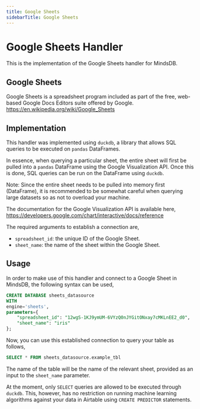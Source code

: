 ```yaml
---
title: Google Sheets
sidebarTitle: Google Sheets
---
```


# Google Sheets Handler

This is the implementation of the Google Sheets handler for MindsDB.

## Google Sheets
Google Sheets is a spreadsheet program included as part of the free, web-based Google Docs Editors suite offered by Google.
https://en.wikipedia.org/wiki/Google_Sheets

## Implementation
This handler was implemented using `duckdb`, a library that allows SQL queries to be executed on `pandas` DataFrames.

In essence, when querying a particular sheet, the entire sheet will first be pulled into a `pandas` DataFrame using the Google Visualization API. Once this is done, SQL queries can be run on the DataFrame using `duckdb`.

Note: Since the entire sheet needs to be pulled into memory first (DataFrame), it is recommended to be somewhat careful when querying large datasets so as not to overload your machine.

The documentation for the Google Visualization API is available here,
<br>
https://developers.google.com/chart/interactive/docs/reference

The required arguments to establish a connection are,
* `spreadsheet_id`: the unique ID of the Google Sheet.
* `sheet_name`: the name of the sheet within the Google Sheet.

## Usage
In order to make use of this handler and connect to a Google Sheet in MindsDB, the following syntax can be used,
```sql
CREATE DATABASE sheets_datasource
WITH
engine='sheets',
parameters={
    "spreadsheet_id": "12wgS-1KJ9ymUM-6VYzQ0nJYGitONxay7cMKLnEE2_d0",
    "sheet_name": "iris"
};
```

Now, you can use this established connection to query your table as follows,
```sql
SELECT * FROM sheets_datasource.example_tbl
```

The name of the table will be the name of the relevant sheet, provided as an input to the `sheet_name` parameter.

At the moment, only `SELECT` queries are allowed to be executed through `duckdb`. This, however, has no restriction on running machine learning algorithms against your data in Airtable using `CREATE PREDICTOR` statements.
